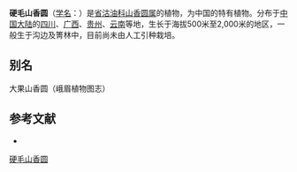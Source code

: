 {{Speciesbox
| name = 硬毛山香圆
| status = 
| status_system = 
| image =
| genus = Turpinia
| species = affinis
| authority = Merr. et Perry
}}

'''硬毛山香圆'''（[[学名|学名]]：{{lang|la|''Turpinia affinis''}}）是[[省沽油科|省沽油科]][[山香圆属|山香圆属]]的植物，为中国的特有植物。分布于[[中国大陆|中国大陆]]的[[四川|四川]]、[[广西|广西]]、[[贵州|贵州]]、[[云南|云南]]等地，生长于海拔500米至2,000米的地区，一般生于沟边及箐林中，目前尚未由人工引种栽培。

== 别名 ==
大果山香圆（峨眉植物图志）

== 参考文献 ==
<div class="references-small">
* {{cite web| url =http://www.bioinfo.cn/db05/KmzwSpecies.php?action=view&id=21820| title =硬毛山香圆| work =《中国高等植物数据库全库》| publisher =中国科学院微生物研究所| author =昆明植物研究所| accessdate =2009-02-25| deadurl =yes| archiveurl =https://web.archive.org/web/20160305064000/http://www.bioinfo.cn/db05/KmzwSpecies.php?action=view&id=21820| archivedate =2016-03-05}}
</div>
{{Taxonbar|from=Q15231242}}

[[Category:山香圆属|硬毛山香圆]]


{{植物小作品}}